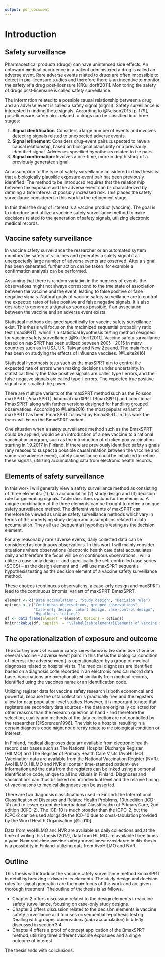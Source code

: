```yaml
---
output: pdf_document
---
```

# Introduction

## Safety surveillance

Pharmaceutical products (drugs) can have unintended side effects. An untoward medical occurrence in a patient administered a drug is called an adverse event. Rare adverse events related to drugs are often impossible to detect in pre-licensure studies and therefore there is an incentive to monitor the safety of a drug post-licensure [@Kulldorff2011]. Monitoring the safety of drugs post-licensure is called safety surveillance. 

The information related to a possible causal relationship between a drug and an adverse event is called a safety signal (signal). Safety surveillance is interested in finding these signals. According to @Nelson2015 [p. 179], post-licensure safety aims related to drugs can be classified into three stages:

1. **Signal identification**: Considers a large number of events and involves detecting signals related to unexpected adverse events.
2. **Signal refinement**: Considers drug-event pairs suspected to have a causal relationship, based on biological plausibility or a previsouly identified signal. Addresses specified hypotheses related to the pairs.
3. **Signal confirmation**:  Involves a one-time, more in depth study of a previously generated signal. 

An assumption to the type of safety surveillance considered in this thesis is that a biologically plausible exposure-event pair has been previously identified. The method to be introduced requires that the relationship between the exposure and the adverse event can be characterized by defining a time interval of possibly increased risk. This places the safety surveillance considered in this work to the refinement stage.  

In this theis the drug of interest is a vaccine product (vaccine). The goal is to introduce and utilize a vaccine safety surveillance method to make decisions related to the generation of safety signals, utilizing electronic medical records.  

## Vaccine safety surveillance  

In vaccine safety surveillance the researcher or an automated system monitors the safety of vaccines and generates a safety signal if an unexpectedly large number of adverse events are observed. After a signal has been generated, further action can be taken, for example a confirmation analysis can be performed.  

Assuming that there is random variation in the numbers of events, the observations might not always correspond to the true state of association between the vaccine and the event, leading to false positive or false negative signals. Natural goals of vaccine safety surveillance are to control the expected rates of false positive and false negative signals. It is also desirable to generate a signal as soon as possible, if an association between the vaccine and an adverse event exists. 

Statistical methods designed specifically for vaccine safety surveillance exist. This thesis will focus on the maximized sequential probability ratio test (maxSPRT), which is a statistical hypothesis testing method designed for vaccine safety surveillance [@Kulldorff2011]. Vaccine safety survaillance based on maxSPRT has been utilized between 2005 - 2015 in many countries such as in USA, UK, Taiwan and New Zealand. The main focus has been on studying the effects of influenza vaccines. [@Leite2016]

Statistical hypothesis tests such as the maxSPRT aim to control the expected rate of errors when making decisions under uncertainty. In statistical theory the false positive signals are called type I errors, and the false negative signals are called type II errors. The expected true positive signal rate is called the power. 

There are multiple variants of the maxSPRT method such as the Poisson maxSPRT (PmaxSPRT), binomial maxSPRT (BmaxSPRT) and conditional PmaxSPRT, along with further versions designed for handling grouped observations. According to @Leite2016, the most popular variant of maxSPRT has been PmaxSPRT followed by BmaxSPRT. In this work the focus will be on the BmaxSPRT variant.  

One situation when a safety surveillance method such as the BmaxSPRT could be applied, would be an introduction of a new vaccine to a national vaccination program, such as the introduction of chicken pox vaccination starting in 1.9.2017 in Finland. If there are previously identified safety signals (any reasons to suspect a possible causal relation between the vaccine and some rare adverse event), safety surveillance could be initialized to refine these signals, utilizing accumulating data from electronic health records.


## Elements of safety surveillance

In this work I will generally view a safety surveillance method as consisting of three elements: (1) data accumulation (2) study design and (3) decision rule for generating signals. Table \ref{tab:elements} describes options for the elements. A unique combination of the three elements can be thought to define a unique safety surveillance method. The different variants of maxSPRT can therefore be viewed as unique safety surveillance methods which vary in terms of the underlying study design and assumptions related to data accumulation. They all use (sequential) hypothesis testing as the decision element.

For any reasonably rare adverse events, daily collected data can be considered as continuous observations. In this work I will mainly consider situations where observations (electronic health care data) accumulates daily and therefore the focus will be on continuous observations. I will a utilize a case-only design -- and specifically the self-controlled case series (SCCS) -- as the design element and I will use maxSPRT sequential hypothesis testing as the decision element of a vaccine safety surveillance method.

These choices (continuous observations, a case-only design and maxSPRT) lead to the continuous binomial variant of maxSPRT, BmaxSPRT.


```r
element <- c("Data accumulation", "Study design", "Decision rule")
options <- c("Continuous observations, grouped observations", 
             "Case-only design, cohort design, case-control design", 
             "Hypothesis testing")
df <- data.frame(Element = element, Options = options)
knitr::kable(df, caption  = "\\label{tab:elements}Elements of Vaccine safety surveillance and options related to them.")
```


## The operationalization of exposure and outcome

The starting point of vaccine safety surveillance is the definition of one or several vaccine - adverse event pairs. In this thesis the biological condition of interest (the adverse event) is operationalized by a group of medical diagnoses related to hospital visits. The medical diagnoses are identified based on a diagnosis code recorded in an electronic medical record data base. Vaccinations are operationalized similarily from medical records, identified using the vaccines name or an identification code. 

Utilizing register data for vaccine safety research is both economical and powerful, because the data collection is practically free and the registers allow for near population level studies. However, it is important to note that registers are secondary data sources - the data are originally collected for other reasons than the research question at hand - and therefore the selection, quality and methods of the data collection are not controlled by the researcher [@Sorensen1996]. The visit to a hospital resulting in a certain diagnosis code might not directly relate to the biological condition of interest.

In Finland, medical diagnoses data are available from electronic health record data bases such as The National Hospital Discharge Register (HILMO) and The Register of Primary Health Care Visits (AvoHILMO). Vaccination data are available from the National Vaccination Register (NVR). AvoHILMO, HILMO and NVR all contain time-stamped patient-level information and the data from the registers can be linked using a personal identification code, unique to all individuals in Finland. Diagnoses and vaccinations can thus be linked on an individual level and the relative timing of vaccinations to medical diagnoses can be asserted.

There are two diagnosis classifications used in Finland: the International Classification of Diseases and Related Health Problems, 10th edition (ICD-10) and to lesser extent the International Classification of Primary Care, 2nd edition (ICPC-2). The ICD-10 is much broader than the ICPC-2, but the ICPC-2 can be used alongside the ICD-10 due to cross-tabulation provided by the World Health Organisation [@icd10]. 

Data from AvoHILMO and NVR are available as daily collections and at the time of writing this thesis (2017), data from HILMO are available three times a year. Near real-time vaccine safety surveillance considered in this thesis is a possibility in Finland, utilizing data from AvoHILMO and NVR.  


## Outline

This thesis will introduce the vaccine safety surveillance method BmaxSPRT in detail by breaking it down to its elements. The study design and decision rules for signal generation are the main focus of this work and are given thorough treatment. The outline of the thesis is as follows.  

- Chapter 2 offers discussion related to the design elements in vaccine safety surveillance, focusing on case-only study designs. 
- Chapter 3 offers discussion related to the decision elements in vaccine safety surveillance and focuses on sequential hypothesis testing. Dealing with grouped observations (data accumulation) is briefly discussed in section 3.4.
- Chapter 4 offers a proof of concept application of the BmaxSPRT method, utilizing three different vaccine exposures and a single outcome of interest.

The thesis ends with conclusions.  
